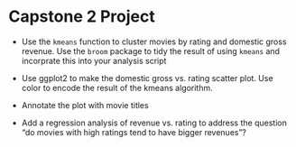 # Capstone 2 Project

- Use the `kmeans` function to cluster movies by rating and domestic gross revenue. Use the `broom` package
to tidy the result of using `kmeans` and incorprate this
into your analysis script

- Use ggplot2 to make the domestic gross vs. rating scatter plot. Use color to encode the result of the kmeans algorithm.

- Annotate the plot with movie titles

- Add a regression analysis of revenue vs. rating to address the question "do movies with high ratings tend to have bigger revenues"?

